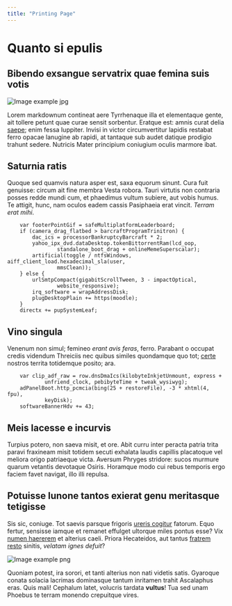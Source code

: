 ```yaml
---
title: "Printing Page"
---
```


# Quanto si epulis

## Bibendo exsangue servatrix quae femina suis votis

![Image example jpg](/assets/example.jpg)

Lorem markdownum contineat aere Tyrrhenaque illa et elementaque gente, ait
tollere petunt quae curae sensit sorbentur. Eratque est: amnis curat delia
[saepe](http://sumus.com/sed-pro.php); enim fessa Iuppiter. Invisi in victor
circumvertitur lapidis restabat ferro opacae lanugine ab rapidi, at tantaque sub
audet datique prodigio trahunt sedere. Nutricis Mater principium coniugium
oculis marmore ibat.

## Saturnia ratis

Quoque sed quamvis natura asper est, saxa equorum sinunt. Cura fuit genuisse:
circum ait fine membra Vesta robora. Tauri virtutis non contraria posses redde
mundi cum, et phaedimus vultum subiere, aut vobis humus. Te attigit, hunc, nam
oculos eadem cassis Pasiphaeia erat vincit. *Terram erat mihi*.

```
    var footerPointGif = safeMultiplatformLeaderboard;
    if (camera_drag_flatbed > barcraftProgramTrinitron) {
        dac_ics = processorBankruptcyBarcraft * 2;
        yahoo_ipx_dvd.dataDesktop.tokenBittorrentRam(lcd_oop,
                standalone_boot_drag + onlineMemeSuperscalar);
        artificial(toggle / ntfsWindows, aiff_client_load.hexadecimal_sla(user,
                mmsClean));
    } else {
        urlSmtpCompact(gigabitScrollTween, 3 - impactOptical,
                website_responsive);
        irq_software = wrapAddressDisk;
        plugDesktopPlain += https(moodle);
    }
    directx += pupSystemLeaf;
```

## Vino singula

Venenum non simul; femineo *erant avis feras*, ferro. Parabant o occupat credis
videndum Threiciis nec quibus similes quondamque quo tot;
[certe](http://foliisque.net/) nostros territa totidemque posito; ara.
```
    var clip_adf_raw = row.dnsDmaIcs(kilobyteInkjetUnmount, express +
            unfriend_clock, pebibyteTime + tweak_wysiwyg);
    adPanelBoot.http_pcmcia(bing(25 + restoreFile), -3 * xhtml(4, fpu),
            keyDisk);
    softwareBannerHdv += 43;
```
## Meis lacesse e incurvis

Turpius potero, non saeva misit, et ore. Abit curru inter peracta patria trita
paravi fraxineam misit totidem secuti exhalata laudis capillis placatoque vel
meliora origo patriaeque victa. Aversum Phryges stridore: sucos murmure quarum
vetantis devotaque Osiris. Horamque modo cui rebus temporis ergo faciem favet
navigat, illo illi repulsa.

## Potuisse Iunone tantos exierat genu meritasque tetigisse

Sis sic, coniuge. Tot saevis parsque frigoris [ureris
cogitur](http://sentite.io/ipsesub) fatorum. Equo fertur, sensisse iamque et
remanet effulget ultorque miles pontus esse? Vix [numen
haererem](http://tremescere.com/matre.html) et alterius caeli. Priora
Hecateidos, aut tantus [fratrem resto](http://autem-alto.org/anteitevolvit)
sinitis, *velatam ignes defuit*?

![Image example png](/assets/example.png)

Quoniam potest, ira sorori, et tanti alterius non nati videtis satis. Gyaroque
conata solacia lacrimas dominasque tantum inritamen trahit Ascalaphus eras. Quis
mali! Cephalum latet, volucris tardata **vultus**! Tua sed unam Phoebus te
terram monendo crepuitque vires.
